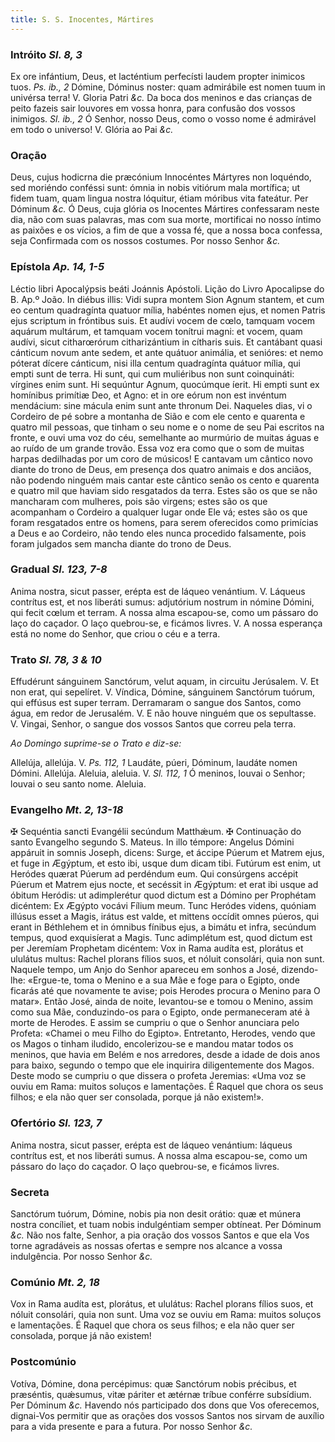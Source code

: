 ```yaml
---
title: S. S. Inocentes, Mártires
---
```


### Intróito <em>Sl. 8, 3</em>

<div class="grid grid-cols-2 gap-5">
  <span class="text-justify">
    Ex ore infántium, Deus, et lacténtium perfecísti laudem propter inimicos
    tuos. <em>Ps. ib., 2</em> Dómine, Dóminus noster: quam admirábile est nomen
    tuum in univérsa terra! V. Gloria Patri <em>&c.</em>
  </span>
  <span class="text-justify">
    Da boca dos meninos e das crianças de peito fazeis sair louvores em vossa
    honra, para confusão dos vossos inimigos. <em>Sl. ib., 2</em> Ó Senhor,
    nosso Deus, como o vosso nome é admirável em todo o universo! V. Glória ao
    Pai <em>&c.</em>
  </span>
</div>

### Oração

<div class="grid grid-cols-2 gap-5">
  <span class="text-justify">
    Deus, cujus hodicrna die præcónium Innocéntes Mártyres non loquéndo, sed
    moriéndo conféssi sunt: ómnia in nobis vitiórum mala mortífica; ut fidem
    tuam, quam lingua nostra lóquitur, étiam móribus vita fateátur. Per Dóminum
    <em>&c.</em>
  </span>
  <span class="text-justify">
    Ó Deus, cuja glória os Inocentes Mártires confessaram neste dia, não com
    suas palavras, mas com sua morte, mortificai no nosso íntimo as paixões e os
    vícios, a fim de que a vossa fé, que a nossa boca confessa, seja Confirmada
    com os nossos costumes. Por nosso Senhor <em>&c.</em>
  </span>
</div>

### Epístola <em>Ap. 14, 1-5</em>

<div class="grid grid-cols-2 gap-5">
  <span class="text-justify">
    Léctio libri Apocalýpsis beáti Joánnis Apóstoli.
  </span>
  <span class="text-justify">Lição do Livro Apocalipse do B. Ap.º João.</span>
  <span class="text-justify">
    In diébus illis: Vidi supra montem Sion Agnum stantem, et cum eo centum
    quadragínta quatuor mília, habéntes nomen ejus, et nomen Patris ejus
    scriptum in fróntibus suis. Et audívi vocem de cœlo, tamquam vocem aquárum
    multárum, et tamquam vocem tonítrui magni: et vocem, quam audívi, sicut
    citharœrórum citharizántium in cítharis suis. Et cantábant quasi cánticum
    novum ante sedem, et ante quátuor animália, et senióres: et nemo póterat
    dícere cánticum, nisi illa centum quadragínta quátuor mília, qui empti sunt
    de terra. Hi sunt, qui cum muliéribus non sunt coinquináti: vírgines enim
    sunt. Hi sequúntur Agnum, quocúmque íerit. Hi empti sunt ex homínibus
    primítiæ Deo, et Agno: et in ore eórum non est invéntum mendácium: sine
    mácula enim sunt ante thronum Dei.
  </span>
  <span class="text-justify">
    Naqueles dias, vi o Cordeiro de pé sobre a montanha de Sião e com ele cento
    e quarenta e quatro mil pessoas, que tinham o seu nome e o nome de seu Pai
    escritos na fronte, e ouvi uma voz do céu, semelhante ao murmúrio de muitas
    águas e ao ruído de um grande trovão. Essa voz era como que o som de muitas
    harpas dedilhadas por um coro de músicos! E cantavam um cântico novo diante
    do trono de Deus, em presença dos quatro animais e dos anciãos, não podendo
    ninguém mais cantar este cântico senão os cento e quarenta e quatro mil que
    haviam sido resgatados da terra. Estes são os que se não mancharam com
    mulheres, pois são virgens; estes são os que acompanham o Cordeiro a
    qualquer lugar onde Ele vá; estes são os que foram resgatados entre os
    homens, para serem oferecidos como primícias a Deus e ao Cordeiro, não tendo
    eles nunca procedido falsamente, pois foram julgados sem mancha diante do
    trono de Deus.
  </span>
</div>

### Gradual <em>Sl. 123, 7-8</em>

<div class="grid grid-cols-2 gap-5">
  <span class="text-justify">
    Anima nostra, sicut passer, erépta est de láqueo venántium. V. Láqueus
    contrítus est, et nos liberáti sumus: adjutórium nostrum in nómine Dómini,
    qui fecit cœlum et terram.
  </span>
  <span class="text-justify">
    A nossa alma escapou-se, como um pássaro do laço do caçador. O laço
    quebrou-se, e ficámos livres. V. A nossa esperança está no nome do Senhor,
    que criou o céu e a terra.
  </span>
</div>

### Trato <em>Sl. 78, 3 & 10</em>

<div class="grid grid-cols-2 gap-5">
  <span class="text-justify">
    Effudérunt sánguinem Sanctórum, velut aquam, in circuitu Jerúsalem. V. Et
    non erat, qui sepelíret. V. Víndica, Dómine, sánguinem Sanctórum tuórum, qui
    effúsus est super terram.
  </span>
  <span class="text-justify">
    Derramaram o sangue dos Santos, como água, em redor de Jerusalém. V. E não
    houve ninguém que os sepultasse. V. Vingai, Senhor, o sangue dos vossos
    Santos que correu pela terra.
  </span>
</div>

<em>Ao Domingo suprime-se o Trato e diz-se:</em>

<div class="grid grid-cols-2 gap-5">
  <span class="text-justify">
    Allelúja, allelúja. V. <em>Ps. 112, 1</em> Laudáte, púeri, Dóminum, laudáte
    nomen Dómini. Allelúja.
  </span>
  <span class="text-justify">
    Aleluia, aleluia. V. <em>Sl. 112, 1</em> Ó meninos, louvai o Senhor; louvai
    o seu santo nome. Aleluia.
  </span>
</div>

### Evangelho <em>Mt. 2, 13-18</em>

<div class="grid grid-cols-2 gap-5">
  <span class="text-justify">
    <span class="text-red-500">&#10016;</span> Sequéntia sancti Evangélii
    secúndum Matthǽum.
  </span>
  <span class="text-justify">
    <span class="text-red-500">&#10016;</span> Continuação do santo Evangelho
    segundo S. Mateus.
  </span>
  <span class="text-justify">
    In illo témpore: Angelus Dómini appáruit in somnis Joseph, dicens: Surge, et
    áccipe Púerum et Matrem ejus, et fuge in Ægýptum, et esto ibi, usque dum
    dicam tibi. Futúrum est enim, ut Heródes quærat Púerum ad perdéndum eum. Qui
    consúrgens accépit Púerum et Matrem ejus nocte, et secéssit in Ægýptum: et
    erat ibi usque ad óbitum Heródis: ut adimplerétur quod dictum est a Dómino
    per Prophétam dicéntem: Ex Ægýpto vocávi Fílium meum. Tunc Heródes videns,
    quóniam illúsus esset a Magis, irátus est valde, et mittens occídit omnes
    púeros, qui erant in Béthlehem et in ómnibus fínibus ejus, a bimátu et
    infra, secúndum tempus, quod exquisíerat a Magis. Tunc adimplétum est, quod
    dictum est per Jeremíam Prophetam dicéntem: Vox in Rama audíta est, plorátus
    et ululátus multus: Rachel plorans fílios suos, et nóluit consolári, quia
    non sunt.
  </span>
  <span class="text-justify">
    Naquele tempo, um Anjo do Senhor apareceu em sonhos a José, dizendo-lhe:
    «Ergue-te, toma o Menino e a sua Mãe e foge para o Egipto, onde ficarás até
    que novamente te avise; pois Herodes procura o Menino para O matar». Então
    José, ainda de noite, levantou-se e tomou o Menino, assim como sua Mãe,
    conduzindo-os para o Egipto, onde permaneceram até à morte de Herodes. E
    assim se cumpriu o que o Senhor anunciara pelo Profeta: «Chamei o meu Filho
    do Egipto». Entretanto, Herodes, vendo que os Magos o tinham iludido,
    encolerizou-se e mandou matar todos os meninos, que havia em Belém e nos
    arredores, desde a idade de dois anos para baixo, segundo o tempo que ele
    inquirira diligentemente dos Magos. Deste modo se cumpriu o que dissera o
    profeta Jeremias: «Uma voz se ouviu em Rama: muitos soluços e lamentações. É
    Raquel que chora os seus filhos; e ela não quer ser consolada, porque já não
    existem!».
  </span>
</div>

### Ofertório <em>Sl. 123, 7</em>

<div class="grid grid-cols-2 gap-5">
  <span class="text-justify">
    Anima nostra, sicut passer, erépta est de láqueo venántium: láqueus
    contrítus est, et nos liberáti sumus.
  </span>
  <span class="text-justify">
    A nossa alma escapou-se, como um pássaro do laço do caçador. O laço
    quebrou-se, e ficámos livres.
  </span>
</div>

### Secreta

<div class="grid grid-cols-2 gap-5">
  <span class="text-justify">
    Sanctórum tuórum, Dómine, nobis pia non desit orátio: quæ et múnera nostra
    concíliet, et tuam nobis indulgéntiam semper obtíneat. Per Dóminum
    <em>&c.</em>
  </span>
  <span class="text-justify">
    Não nos falte, Senhor, a pia oração dos vossos Santos e que ela Vos torne
    agradáveis as nossas ofertas e sempre nos alcance a vossa indulgência. Por
    nosso Senhor <em>&c.</em>
  </span>
</div>

### Comúnio <em>Mt. 2, 18</em>

<div class="grid grid-cols-2 gap-5">
  <span class="text-justify">
    Vox in Rama audíta est, plorátus, et ululátus: Rachel plorans fílios suos,
    et nóluit consolári, quia non sunt.
  </span>
  <span class="text-justify">
    Uma voz se ouviu em Rama: muitos soluços e lamentações. É Raquel que chora
    os seus filhos; e ela não quer ser consolada, porque já não existem!
  </span>
</div>

### Postcomúnio

<div class="grid grid-cols-2 gap-5">
  <span class="text-justify">
    Votíva, Dómine, dona percépimus: quæ Sanctórum nobis précibus, et præséntis,
    quǽsumus, vitæ páriter et ætérnæ tríbue conférre subsídium. Per Dóminum
    <em>&c.</em>
  </span>
  <span class="text-justify">
    Havendo nós participado dos dons que Vos oferecemos, dignai-Vos permitir que
    as orações dos vossos Santos nos sirvam de auxílio para a vida presente e
    para a futura. Por nosso Senhor <em>&c.</em>
  </span>
</div>
